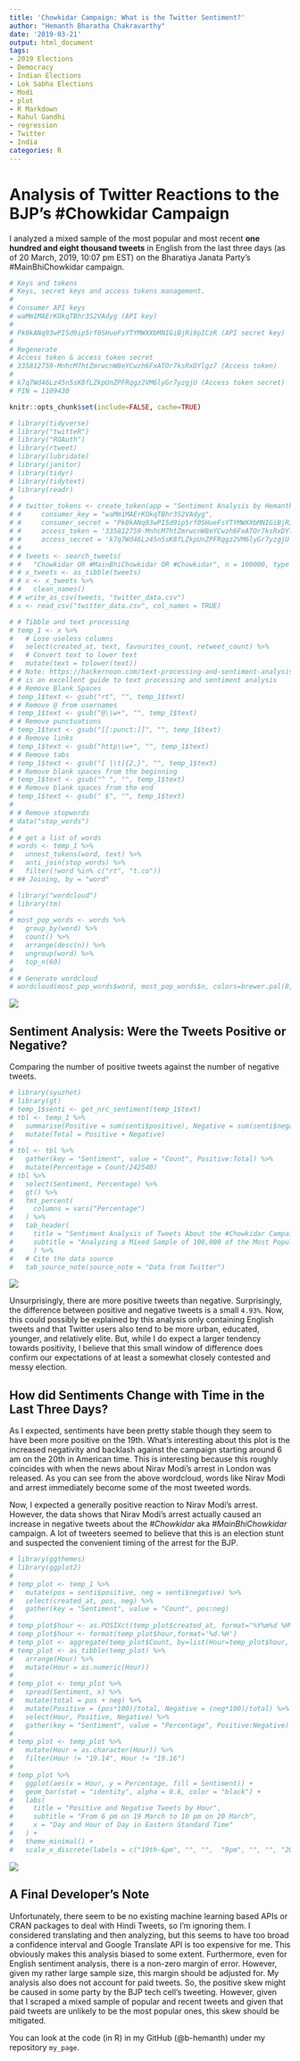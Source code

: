 ```yaml
---
title: 'Chowkidar Campaign: What is the Twitter Sentiment?'
author: "Hemanth Bharatha Chakravarthy"
date: '2019-03-21'
output: html_document
tags:
- 2019 Elections
- Democracy
- Indian Elections
- Lok Sabha Elections
- Modi
- plot
- R Markdown
- Rahul Gandhi
- regression
- Twitter
- India
categories: R
---
```

# Analysis of Twitter Reactions to the BJP's #Chowkidar Campaign
I analyzed a mixed sample of the most popular and most recent **one hundred and eight thousand tweets** in English from the last three days (as of 20 March, 2019, 10:07 pm EST) on the Bharatiya Janata Party's #MainBhiChowkidar campaign. 
```r
# Keys and tokens
# Keys, secret keys and access tokens management.
# 
# Consumer API keys
# waMm1MAErKOkqTBhr3S2VAdyg (API key)
# 
# Pk0kANq93wPI5d9ip5rf0SHueFsYTYMWXXbMNIGiBjRi9pICzR (API secret key)
# 
# Regenerate
# Access token & access token secret
# 335812759-MnhcM7htZmrwcnW8eYCwzh6FxATOr7ksRxDYlgz7 (Access token)
# 
# k7q7Wd46Lz45n5sK8fLZkpUnZPFRqgz2VM6lyGr7yzgjU (Access token secret)
# PIN = 1109430

knitr::opts_chunk$set(include=FALSE, cache=TRUE)

# library(tidyverse)
# library("twitteR")
# library("ROAuth")
# library(rtweet)
# library(lubridate)
# library(janitor)
# library(tidyr)
# library(tidytext)
# library(readr)
# 
# # twitter_tokens <- create_token(app = "Sentiment Analysis by Hemanth",
# #     consumer_key = "waMm1MAErKOkqTBhr3S2VAdyg", 
# #     consumer_secret = "Pk0kANq93wPI5d9ip5rf0SHueFsYTYMWXXbMNIGiBjRi9pICzR",
# #     access_token = '335812759-MnhcM7htZmrwcnW8eYCwzh6FxATOr7ksRxDYlgz7',
# #     access_secret = 'k7q7Wd46Lz45n5sK8fLZkpUnZPFRqgz2VM6lyGr7yzgjU')
# # 
# # tweets <- search_tweets(
# #   "Chowkidar OR #MainBhiChowkidar OR #Chowkidar", n = 100000, type = "mixed", retryonratelimit = TRUE, lang = "en")
# # x_tweets <- as_tibble(tweets)
# # x <- x_tweets %>%
# #   clean_names()
# # write_as_csv(tweets, "twitter_data.csv")
# x <- read_csv("twitter_data.csv", col_names = TRUE)
```


```r
# # Tibble and text processing
# temp_1 <- x %>% 
#   # Lose useless columns
#   select(created_at, text, favourites_count, retweet_count) %>% 
#   # Convert text to lower text
#   mutate(text = tolower(text))
# # Note: https://hackernoon.com/text-processing-and-sentiment-analysis-of-twitter-data-22ff5e51e14c 
# # is an excellent guide to text processing and sentiment analysis
# # Remove Blank Spaces
# temp_1$text <- gsub("rt", "", temp_1$text)
# # Remove @ from usernames
# temp_1$text <- gsub("@\\w+", "", temp_1$text)
# # Remove punctuations
# temp_1$text <- gsub("[[:punct:]]", "", temp_1$text)
# # Remove links
# temp_1$text <- gsub("http\\w+", "", temp_1$text)
# # Remove tabs
# temp_1$text <- gsub("[ |\t]{2,}", "", temp_1$text)
# # Remove blank spaces from the beginning
# temp_1$text <- gsub("^ ", "", temp_1$text)
# # Remove blank spaces from the end
# temp_1$text <- gsub(" $", "", temp_1$text)
# 
# # Remove stopwords
# data("stop_words")
# 
# # get a list of words
# words <- temp_1 %>%
#   unnest_tokens(word, text) %>%
#   anti_join(stop_words) %>%
#   filter(!word %in% c("rt", "t.co"))
# ## Joining, by = "word"
```

```r
# library("wordcloud")
# library(tm)
# 
# most_pop_words <- words %>%
#   group_by(word) %>% 
#   count() %>% 
#   arrange(desc(n)) %>% 
#   ungroup(word) %>% 
#   top_n(60)
# 
# # Generate wordcloud
# wordcloud(most_pop_words$word, most_pop_words$n, colors=brewer.pal(8, "Dark2"), random.color = TRUE, max.words = 60)
```

![](/post/wordcloud.png)

## Sentiment Analysis: Were the Tweets Positive or Negative?
Comparing the number of positive tweets against the number of negative tweets.

```r
# library(syuzhet)
# library(gt)
# temp_1$senti <- get_nrc_sentiment(temp_1$text)
# tbl <- temp_1 %>% 
#   summarise(Positive = sum(senti$positive), Negative = sum(senti$negative)) %>% 
#   mutate(Total = Positive + Negative)
# 
# tbl <- tbl %>% 
#   gather(key = "Sentiment", value = "Count", Positive:Total) %>% 
#   mutate(Percentage = Count/242540)
# tbl %>% 
#   select(Sentiment, Percentage) %>% 
#   gt() %>%  
#   fmt_percent(
#     columns = vars("Percentage")
#   ) %>% 
#   tab_header(
#     title = "Sentiment Analysis of Tweets About the #Chowkidar Campaign",
#     subtitle = "Analyzing a Mixed Sample of 108,000 of the Most Popular and Most Recent Tweets"
#     ) %>%
#   # Cite the data source
#   tab_source_note(source_note = "Data from Twitter")
```

![](/post/table1.png)

Unsurprisingly, there are more positive tweets than negative. Surprisingly, the difference between positive and negative tweets is a small `4.93%`. Now, this could possibly be explained by this analysis only containing English tweets and that Twitter users also tend to be more urban, educated, younger, and relatively elite. But, while I do expect a larger tendency towards positivity, I believe that this small window of difference does confirm our expectations of at least a somewhat closely contested and messy election. 

## How did Sentiments Change with Time in the Last Three Days? 
As I expected, sentiments have been pretty stable though they seem to have been more positive on the 19th. What's interesting about this plot is the increased negativity and backlash against the campaign starting around 6 am on the 20th in American time. This is interesting because this roughly coincides with when the news about Nirav Modi's arrest in London was released. As you can see from the above wordcloud, words like Nirav Modi and arrest immediately become some of the most tweeted words. 

Now, I expected a generally positive reaction to Nirav Modi's arrest. However, the data shows that Nirav Modi's arrest actually caused an increase in negative tweets about the _#Chowkidar_ aka _#MainBhiChowkidar_ campaign. A lot of tweeters seemed to believe that this is an election stunt and suspected the convenient timing of the arrest for the BJP. 

```r
# library(ggthemes)
# library(ggplot2)
# 
# temp_plot <- temp_1 %>% 
#   mutate(pos = senti$positive, neg = senti$negative) %>% 
#   select(created_at, pos, neg) %>% 
#   gather(key = "Sentiment", value = "Count", pos:neg)
# 
# temp_plot$hour <- as.POSIXct(temp_plot$created_at, format="%Y%m%d %H%M%S")
# temp_plot$hour <- format(temp_plot$hour,format='%d.%H')
# temp_plot <- aggregate(temp_plot$Count, by=list(Hour=temp_plot$hour, Sentiment=temp_plot$Sentiment), FUN=sum)
# temp_plot <- as_tibble(temp_plot) %>% 
#   arrange(Hour) %>% 
#   mutate(Hour = as.numeric(Hour))
# 
# temp_plot <- temp_plot %>% 
#   spread(Sentiment, x) %>% 
#   mutate(total = pos + neg) %>% 
#   mutate(Positive = (pos*100)/total, Negative = (neg*100)/total) %>% 
#   select(Hour, Positive, Negative) %>% 
#   gather(key = "Sentiment", value = "Percentage", Positive:Negative)
# 
# temp_plot <- temp_plot %>% 
#   mutate(Hour = as.character(Hour)) %>% 
#   filter(Hour != "19.14", Hour != "19.16")
# 
# temp_plot %>% 
#   ggplot(aes(x = Hour, y = Percentage, fill = Sentiment)) +
#   geom_bar(stat = "identity", alpha = 0.6, color = "black") +
#   labs(
#     title = "Positive and Negative Tweets by Hour",
#     subtitle = "From 6 pm on 19 March to 10 pm on 20 March",
#     x = "Day and Hour of Day in Eastern Standard Time"
#   ) +
#   theme_minimal() +
#   scale_x_discrete(labels = c("19th-6pm", "", "",  "9pm", "", "", "20th-12am", "", "", "3am", "", "", "6am", "", "", "9am", "",  "", "12pm", "", "", "3pm", "", "", "6pm", "", "",  "9pm", ""))
```

![](/post/graph1.png)

## A Final Developer's Note 
Unfortunately, there seem to be no existing machine learning based APIs or CRAN packages to deal with Hindi Tweets, so I'm ignoring them. I considered translating and then analyzing, but this seems to have too broad a confidence interval and Google Translate API is too expensive for me. This obviously makes this analysis biased to some extent. Furthermore, even for English sentiment analysis, there is a non-zero margin of error. However, given my rather large sample size, this margin should be adjusted for. My analysis also does not account for paid tweets. So, the positive skew might be caused in some party by the BJP tech cell's tweeting. However, given that I scraped a mixed sample of popular and recent tweets and given that paid tweets are unlikely to be the most popular ones, this skew should be mitigated.

You can look at the code (in R) in my GitHub (@b-hemanth) under my repository `my_page`.
